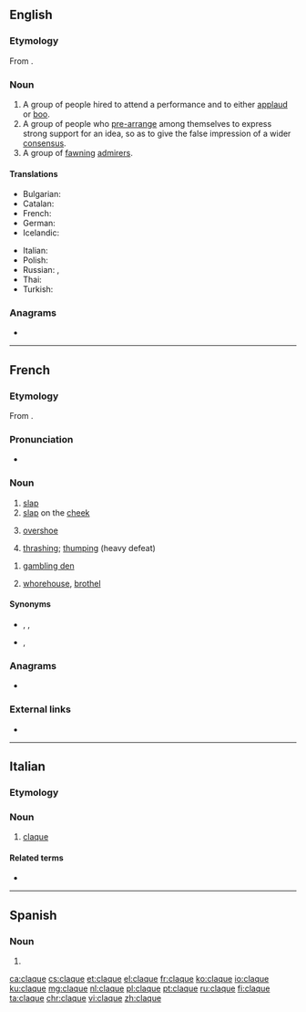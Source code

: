{{also|Claque|claqué}}
==English==

===Etymology===
From {{etyl|fr|en}} {{m|fr|claquer||to clap one's hands}}.

===Noun===
{{en-noun}}

# A group of people hired to attend a performance and to either [[applaud]] or [[boo]].
# A group of people who [[pre-arrange]] among themselves to express strong support for an idea, so as to give the false impression of a wider [[consensus]].
# A group of [[fawning]] [[admirer]]s.

====Translations====
{{trans-top|people hired to applaud or boo}}
* Bulgarian: {{t+|bg|клакьори|p}}
* Catalan: {{t|ca|claca|f}}
* French: {{t+|fr|claque|f}}
* German: {{t+|de|Claque|f}}
* Icelandic: {{t|is|klapplið|n}}
{{trans-mid}}
* Italian: {{t|it|claque|f}}
* Polish: {{t+|pl|klaka|f}}
* Russian: {{t+|ru|кла́ка|f}}, {{t+|ru|клакер|m-p|alt=кла́керы}}
* Thai: {{t+|th|หน้าม้า|tr=nâa-máa|sc=Thai}}
* Turkish: {{t+|tr|şakşakçı}}
{{trans-bottom}}

===Anagrams===
* {{l|en|calque}}

----

==French==

===Etymology===
From {{m|fr|claquer}}.

===Pronunciation===
* {{IPA|/klak/|lang=fr}}

===Noun===
{{fr-noun|f}}

# [[slap#English|slap]]
# [[slap#English|slap]] on the [[cheek]]
# {{lb|fr|Quebec}} [[overshoe]]
# {{lb|fr|sports}} [[thrashing]]; [[thumping]] (heavy defeat)

{{fr-noun|m}}

# {{lb|fr|slang}} [[gambling den]]
# {{lb|fr|slang}} [[whorehouse]], [[brothel]]

====Synonyms====
* {{sense|slap in the face or on the cheek}} {{l|fr|gifle}}, {{l|fr|baffe}}, {{l|fr|taloche}}
* {{sense|overshoe}} {{l|fr|shoe claque}}, {{l|fr|chouclaque}}

===Anagrams===
* {{l|fr|calque}}

===External links===
* {{R:TLFi}}

----

==Italian==

===Etymology===
{{etyl|fr|it}}

===Noun===
{{head|it|noun|g=f|invariable}}

# [[claque#English|claque]]

====Related terms====
* {{l|it|clacchista}}

----
==Spanish==

===Noun===
{{es-noun|f}}

# {{l|en|subst:{{PAGENAME}}}}

[[ca:claque]]
[[cs:claque]]
[[et:claque]]
[[el:claque]]
[[fr:claque]]
[[ko:claque]]
[[io:claque]]
[[ku:claque]]
[[mg:claque]]
[[nl:claque]]
[[pl:claque]]
[[pt:claque]]
[[ru:claque]]
[[fi:claque]]
[[ta:claque]]
[[chr:claque]]
[[vi:claque]]
[[zh:claque]]